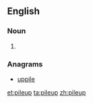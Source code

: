 {{also|pile up|pile-up}}
==English==

===Noun===
{{en-noun}}

# {{alternative spelling of|[[pile-up]]}}

===Anagrams===
* [[uppile#English|uppile]]

[[et:pileup]]
[[ta:pileup]]
[[zh:pileup]]